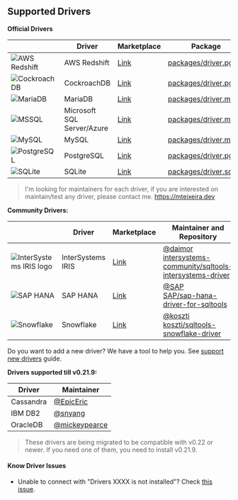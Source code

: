## Supported Drivers

**Official Drivers**

||Driver|Marketplace|Package|
|-|-|-|-|
|![AWS Redshift](https://raw.githubusercontent.com/mtxr/vscode-sqltools/master/packages/driver.pg/icons/redshift/default.png)|AWS Redshift|[Link](https://marketplace.visualstudio.com/items?itemName=mtxr.sqltools-driver-pg)|[packages/driver.pg](https://github.com/mtxr/vscode-sqltools/tree/master/packages/driver.pg)|
|![CockroachDB](https://raw.githubusercontent.com/mtxr/vscode-sqltools/master/packages/driver.pg/icons/cockroach/default.png)|CockroachDB|[Link](https://marketplace.visualstudio.com/items?itemName=mtxr.sqltools-driver-pg)|[packages/driver.pg](https://github.com/mtxr/vscode-sqltools/tree/master/packages/driver.pg)|
|![MariaDB](https://raw.githubusercontent.com/mtxr/vscode-sqltools/master/packages/driver.mysql/icons/mariadb/default.png)|MariaDB|[Link](https://marketplace.visualstudio.com/items?itemName=mtxr.sqltools-driver-mysql)|[packages/driver.mysql](https://github.com/mtxr/vscode-sqltools/tree/master/packages/driver.mysql)|
|![MSSQL](https://raw.githubusercontent.com/mtxr/vscode-sqltools/master/packages/driver.mssql/icons/default.png)|Microsoft SQL Server/Azure|[Link](https://marketplace.visualstudio.com/items?itemName=mtxr.sqltools-driver-mssql)|[packages/driver.mssql](https://github.com/mtxr/vscode-sqltools/tree/master/packages/driver.mssql)|
|![MySQL](https://raw.githubusercontent.com/mtxr/vscode-sqltools/master/packages/driver.mysql/icons/default.png)|MySQL|[Link](https://marketplace.visualstudio.com/items?itemName=mtxr.sqltools-driver-mysql)|[packages/driver.mysql](https://github.com/mtxr/vscode-sqltools/tree/master/packages/driver.mysql)|
|![PostgreSQL](https://raw.githubusercontent.com/mtxr/vscode-sqltools/master/packages/driver.pg/icons/pg/default.png)|PostgreSQL|[Link](https://marketplace.visualstudio.com/items?itemName=mtxr.sqltools-driver-pg)|[packages/driver.pg](https://github.com/mtxr/vscode-sqltools/tree/master/packages/driver.pg)|
|![SQLite](https://raw.githubusercontent.com/mtxr/vscode-sqltools/master/packages/driver.sqlite/icons/default.png)|SQLite|[Link](https://marketplace.visualstudio.com/items?itemName=mtxr.sqltools-driver-sqlite)|[packages/driver.sqlite](https://github.com/mtxr/vscode-sqltools/tree/master/packages/driver.sqlite)|

> I'm looking for maintainers for each driver, if you are interested on maintain/test any driver, please contact me. https://mteixeira.dev

**Community Drivers:**

||Driver|Marketplace|Maintainer and Repository|
|-|-|-|-|
|![InterSystems IRIS logo](https://raw.githubusercontent.com/intersystems-community/sqltools-intersystems-driver/master/icons/default.png)|InterSystems IRIS|[Link](https://marketplace.visualstudio.com/items?itemName=intersystems-community.sqltools-intersystems-driver)|[@daimor](https://github.com/daimor) <br/> [intersystems-community/sqltools-intersystems-driver](https://github.com/intersystems-community/sqltools-intersystems-driver)|
|![SAP HANA](https://raw.githubusercontent.com/SAP/sap-hana-driver-for-sqltools/master/icons/default.png)|SAP HANA|[Link](https://marketplace.visualstudio.com/items?itemName=SAPOSS.sap-hana-driver-for-sqltools)|[@SAP](https://github.com/SAP) <br/> [SAP/sap-hana-driver-for-sqltools](https://github.com/SAP/sap-hana-driver-for-sqltools)|
|![Snowflake](https://raw.githubusercontent.com/koszti/sqltools-snowflake-driver/master/icons/default.png)|Snowflake|[Link](https://marketplace.visualstudio.com/items?itemName=koszti.snowflake-driver-for-sqltools)|[@koszti](https://github.com/koszti) <br/> [koszti/sqltools-snowflake-driver](https://github.com/koszti/sqltools-snowflake-driver)|

Do you want to add a new driver? We have a tool to help you. See [support new drivers](https://vscode-sqltools.mteixeira.dev/contributing/support-new-drivers) guide.

**Drivers supported till v0.21.9:**

|Driver|Maintainer|
|-|-|
|Cassandra|[@EpicEric](https://github.com/EpicEric)|
|IBM DB2|[@snyang](https://github.com/snyang)|
|OracleDB|[@mickeypearce](https://github.com/mickeypearce)|

> These drivers are being migrated to be compatible with v0.22 or newer. If you need one of them, you need to install v0.21.9.

#### Know Driver Issues

- Unable to connect with "Drivers XXXX is not installed"? Check [this issue](https://github.com/mtxr/vscode-sqltools/issues/590).
